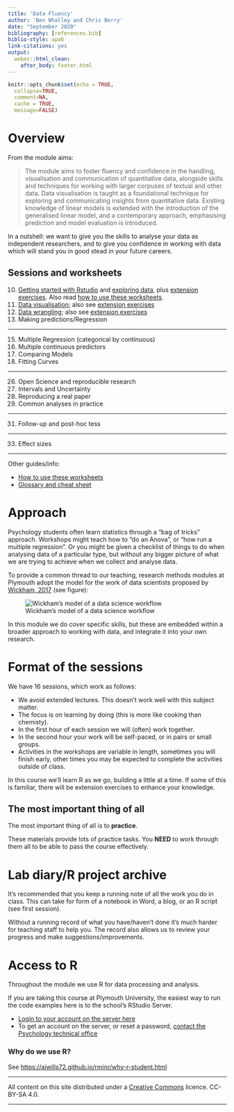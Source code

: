 ```yaml
---
title: 'Data Fluency'
author: 'Ben Whalley and Chris Berry'
date: "September 2020"
bibliography: [references.bib]
biblio-style: apa6
link-citations: yes
output: 
  webex::html_clean:
    after_body: footer.html
---
```



```r
knitr::opts_chunk$set(echo = TRUE,
  collapse=TRUE,
  comment=NA,
  cache = TRUE,
  message=FALSE)
```






# Overview


\noindent From the module aims:

> The module aims to foster fluency and confidence in the handling,
> visualisation and communication of quantitative data, alongside skills and
> techniques for working with larger corpuses of textual and other data. Data
> visualisation is taught as a foundational technique for exploring and
> communicating insights from quantitative data. Existing knowledge of linear
> models is extended with the introduction of the generalised linear model, and
> a contemporary approach, emphasising prediction and model evaluation is
> introduced.

\noindent In a nutshell: we want to give you the skills to analyse your data as independent
researchers, and to give you confidence in working with data which will stand
you in good stead in your future careers.



:::{.exercise}

# Sessions and worksheets


10. [Getting started with Rstudio](01-using-rstudio.html) and [exploring data](01-exploring-data.html), plus [extension exercises](01-extensions.html). Also read [how to use these worksheets](00-how-to-use-worksheets.html).
11. [Data visualisation](02-plotting.html); also see [extension exercises](02-plotting-extensions.html)
12. [Data wrangling](03-data-wrangling.html); also see [extension exercises](03-data-wrangling-extensions.html)
13. Making predictions/Regression

---

15. Multiple Regression (categorical by continuous)
16. Multiple continuous predictors
17. Comparing Models
18. Fitting Curves

---


26. Open Science and reproducible research
27. Intervals and Uncertainty
28. Reproducing a real paper
29. Common analyses in practice

---

31. Follow-up and post-hoc tess

---

33. Effect sizes



---


Other guides/info:

- [How to use these worksheets](00-how-to-use-worksheets.html)
- [Glossary and cheat sheet](00-glossary-and-cheatsheet.html)

:::


# Approach

Psychology students often learn statistics through a "bag of tricks"
approach. Workshops might teach how to "do an Anova", or "how run a multiple
regression". Or you might be given a checklist of things to do when analysing
data of a particular type, but without any bigger picture of what we are
trying to achieve when we collect and analyse data.

To provide a common thread to our teaching, research methods modules at Plymouth
adopt the model for the work of data scientists proposed by
[Wickham, 2017](http://r4ds.had.co.nz/introduction.html) (see figure):

![Wickham's model of a data science workflow](media/data-science.png)

In this module we do cover specific skills, but these are embedded within a broader approach to working with data, and integrate it into your own research.

# Format of the sessions

We have 16 sessions, which work as follows:

-   We avoid extended lectures. This doesn't work well with this subject matter.
-   The focus is on learning by doing (this is more like cooking than chemisty).
-   In the first hour of each session we will (often) work together.
-   In the second hour your work will be self-paced, or in pairs or small
    groups.
-   Activities in the workshops are variable in length, sometimes you will
    finish early, other times you may be expected to complete the activities
    outside of class.


In this course we'll learn R as we go, building a little at a time. If some of this is familiar, there will be extension exercises to enhance
your knowledge.

## The most important thing of all

The most important thing of all is to **practice**.

These materials provide lots of practice tasks. You **NEED** to work through them
all to be able to pass the course effectively.



# Lab diary/R project archive

It's recommended that you keep a running note of all the work you do in class.
This can take for form of a notebook in Word, a blog, or an R script (see first
session).

Without a running record of what you have/haven't done it's much harder for
teaching staff to help you. The record also allows us to review your progress
and make suggestions/improvements.

<!-- TODO EXPLAIN BLOG TASK -->



# Access to R

Throughout the module we use R for data processing and analysis.

If you are taking this course at Plymouth University, the easiest way to run the
code examples here is to the school's RStudio Server.

-   [Login to your account on the server here](https://rstudio.plymouth.ac.uk)
-   To get an account on the server, or reset a password,
    [contact the Psychology technical office](http://www.psy.plymouth.ac.uk/home/)


### Why do we use R? {#reasons-to-use-r}

See <https://ajwills72.github.io/rminr/why-r-student.html>





------------


All content on this site distributed under a [Creative Commons](https://creativecommons.org/)
licence. CC-BY-SA 4.0.

-----------------
